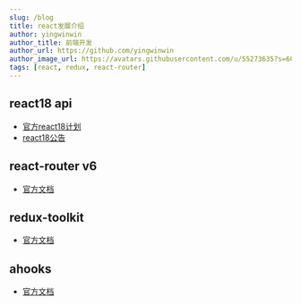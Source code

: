 ```yaml
---
slug: /blog
title: react发展介绍
author: yingwinwin
author_title: 前端开发
author_url: https://github.com/yingwinwin
author_image_url: https://avatars.githubusercontent.com/u/55273635?s=60&v=4
tags: [react, redux, react-router]
---
```


## react18 api
- [官方react18计划](https://react.docschina.org/blog/2021/06/08/the-plan-for-react-18.html)
- [react18公告](https://github.com/reactwg/react-18/discussions/categories/announcement)

## react-router v6
- [官方文档](https://reactrouter.com/)

## redux-toolkit
- [官方文档](https://redux-toolkit.js.org/)

## ahooks
- [官方文档](https://ahooks.gitee.io/zh-CN/hooks/use-request/index)
